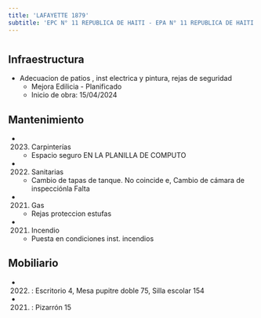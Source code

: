 ```yaml
---
title: 'LAFAYETTE 1879'
subtitle: 'EPC N° 11 REPUBLICA DE HAITI - EPA N° 11 REPUBLICA DE HAITI - UGEE N° 06 BACHILLERATO POPULAR DE ADULTOS Y ADOLESCENTES 2 DE DICIEMBRE - BACH.POP. DE JOVENES Y ADULTOS VILLA 21 24'
---
```


#
## Infraestructura

* Adecuacion de patios , inst electrica y pintura, rejas de seguridad 
    + Mejora Edilicia - Planificado 
    + Inicio de obra: 15/04/2024 






## Mantenimiento

*  (2023) Carpinterías 
    + Espacio seguro EN LA PLANILLA DE COMPUTO

*  (2022) Sanitarias 
    + Cambio de tapas de tanque. No coincide e, Cambio  de cámara de inspecciónla Falta

*  (2021) Gas 
    + Rejas proteccion estufas

*  (2021) Incendio 
    + Puesta en condiciones inst. incendios





## Mobiliario

*  (2022) : Escritorio 4, Mesa pupitre doble 75, Silla escolar 154 

*  (2021) : Pizarrón 15 



